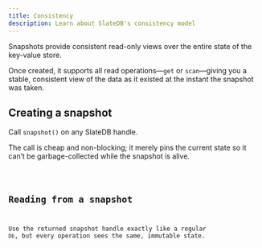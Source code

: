 ```yaml
---
title: Consistency
description: Learn about SlateDB's consistency model
---
```



Snapshots provide consistent read-only views over the entire state of the key-value store.

Once created, it supports all read operations—`get` or `scan`—giving you a stable, consistent view of the data as it existed at the instant the snapshot was taken.

## Creating a snapshot

Call `snapshot()` on any SlateDB handle.  

The call is cheap and non-blocking; it merely pins the current state so it can’t be garbage-collected while the snapshot is alive.

<Code code={createSnapshot} lang="rust" title="main.rs" />

## Reading from a snapshot

Use the returned snapshot handle exactly like a regular `Db`, but every operation sees the same, immutable state.  

<Code code={scanSnapshot} lang="rust" title="main.rs" />